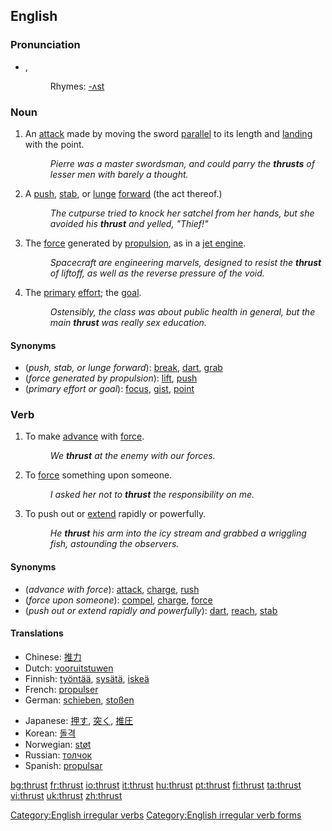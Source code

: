 ==English==

===Pronunciation===
*{{IPA|/ˈθɹʌst/}}, {{SAMPA|/"TrVst/}}
*:Rhymes: [[Rhymes:English:-ʌst|-ʌst]]

===Noun===
{{en-noun}}

# {{fencing}} An [[attack]] made by moving the sword [[parallel]] to its length and [[land]]ing with the point.
#:''Pierre was a master swordsman, and could parry the '''thrusts''' of lesser men with barely a thought.''
# A [[push]], [[stab]], or [[lunge]] [[forward]] (the act thereof.)
#:''The cutpurse tried to knock her satchel from her hands, but she avoided his '''thrust''' and yelled, "Thief!"''
# The [[force]] generated by [[propulsion]], as in a [[jet engine]].
#:''Spacecraft are engineering marvels, designed to resist the '''thrust''' of liftoff, as well as the reverse pressure of the void.''
# {{figurative}} The [[primary]] [[effort]]; the [[goal]].
#:''Ostensibly, the class was about public health in general, but the main '''thrust''' was really sex education.''

====Synonyms====
*(''push, stab, or lunge forward''): [[break]], [[dart]], [[grab]]
*(''force generated by propulsion''): [[lift]], [[push]]
*(''primary effort or goal''): [[focus]], [[gist]], [[point]]

===Verb===
{{en-verb|inf=to thrust|thrusts|thrusting|thrust}}

# {{intransitive}} To make [[advance]] with [[force#Noun|force]].
#:''We '''thrust''' at the enemy with our forces.''
# {{transitive}} To [[force#Verb|force]] something upon someone.
#:''I asked her not to '''thrust''' the responsibility on me.''
# {{transitive}} To push out or [[extend]] rapidly or powerfully.
#:''He '''thrust''' his arm into the icy stream and grabbed a wriggling fish, astounding the observers.'' 

====Synonyms====
*(''advance with force''): [[attack]], [[charge]], [[rush]]
*(''force upon someone''): [[compel]], [[charge]], [[force]]
*(''push out or extend rapidly and powerfully''): [[dart]], [[reach]], [[stab]]

====Translations====
{{top|make an advance with force}}
*Chinese: [[推力]]
*Dutch: [[vooruitstuwen]]
*Finnish: [[työntää]], [[sysätä]], [[iskeä]]
*French: [[propulser]]
*German: [[schieben]], [[stoßen]]
{{mid}}
*Japanese: [[押す]], [[突く]], [[推圧]]
*Korean: [[돌격]]
*Norwegian: [[støt]]
*Russian: [[толчок]]
*Spanish: [[propulsar]]
{{bottom}}

{{top|force something upon someone}}
{{mid}}
{{bottom}}

{{top|push out or extend rapidly or powerfully}}
{{mid}}
{{bottom}}

[[Category:English irregular verbs]]
[[Category:English irregular verb forms]]

[[bg:thrust]]
[[fr:thrust]]
[[io:thrust]]
[[it:thrust]]
[[hu:thrust]]
[[pt:thrust]]
[[fi:thrust]]
[[ta:thrust]]
[[vi:thrust]]
[[uk:thrust]]
[[zh:thrust]]